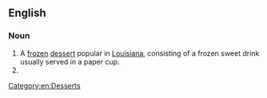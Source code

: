 ==English==
{{wikipedia}}

===Noun===
{{en-noun}}

# A [[frozen]] [[dessert]] popular in [[Louisiana]], consisting of a frozen sweet drink usually served in a paper cup.
# {{misspelling of|huckaback|lang=en}}

[[Category:en:Desserts]]